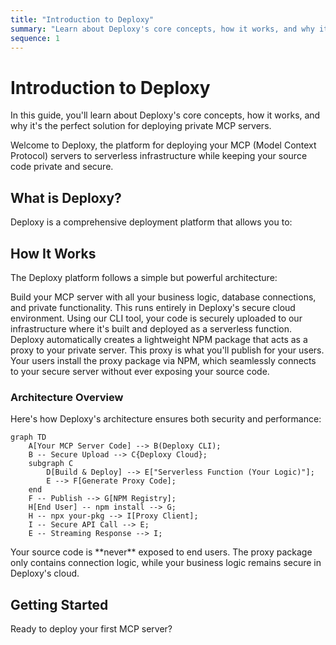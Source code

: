 ```yaml
---
title: "Introduction to Deploxy"
summary: "Learn about Deploxy's core concepts, how it works, and why it's the perfect solution for deploying private MCP servers."
sequence: 1
---
```


# Introduction to Deploxy

<Info>
  In this guide, you'll learn about Deploxy's core concepts, how it works, and why it's the perfect solution for deploying private MCP servers.
</Info>

Welcome to Deploxy, the platform for deploying your MCP (Model Context Protocol) servers to serverless infrastructure while keeping your source code private and secure.

## What is Deploxy?

Deploxy is a comprehensive deployment platform that allows you to:

<CardGroup cols={2}>
  <Card 
    icon="Shield" 
    title="Deploy MCP servers privately" 
    description="Your source code remains secure on our servers, never exposed to end-users."
  />
  <Card 
    icon="Globe" 
    title="Distribute lightweight proxies" 
    description="Users install minimal proxy packages from NPM that securely connect to your hosted logic."
  />
  <Card 
    icon="Zap" 
    title="Scale automatically" 
    description="Leverage serverless infrastructure that handles traffic spikes without manual intervention."
  />
  <Card 
    icon="Code" 
    title="Focus on Your Logic" 
    description="No need to build a separate backend for secure tool calls or database connections."
  />
</CardGroup>

## How It Works

The Deploxy platform follows a simple but powerful architecture:

<Steps>
  <Step title="You Write Your MCP Server">
    Build your MCP server with all your business logic, database connections, and private functionality. This runs entirely in Deploxy's secure cloud environment.
  </Step>
  <Step title="Deploy with the Deploxy CLI">
    Using our CLI tool, your code is securely uploaded to our infrastructure where it's built and deployed as a serverless function.
  </Step>
  <Step title="We Generate a Proxy Package">
    Deploxy automatically creates a lightweight NPM package that acts as a proxy to your private server. This proxy is what you'll publish for your users.
  </Step>
  <Step title="Users Install the Proxy">
    Your users install the proxy package via NPM, which seamlessly connects to your secure server without ever exposing your source code.
  </Step>
</Steps>

### Architecture Overview

Here's how Deploxy's architecture ensures both security and performance:

```mermaid
graph TD
    A[Your MCP Server Code] --> B(Deploxy CLI);
    B -- Secure Upload --> C{Deploxy Cloud};
    subgraph C
        D[Build & Deploy] --> E["Serverless Function (Your Logic)"];
        E --> F[Generate Proxy Code];
    end
    F -- Publish --> G[NPM Registry];
    H[End User] -- npm install --> G;
    H -- npx your-pkg --> I[Proxy Client];
    I -- Secure API Call --> E;
    E -- Streaming Response --> I;
```

<Warning>
  Your source code is **never** exposed to end users. The proxy package only contains connection logic, while your business logic remains secure in Deploxy's cloud.
</Warning>

## Getting Started

Ready to deploy your first MCP server?

<QuickLinks>
  <QuickLink
    to="/getting-started/installation"
    title="Installation & Setup"
    description="Install Deploxy CLI and set up your development environment."
    icon="Download"
  />
  <QuickLink
    to="/getting-started/first-deployment"
    title="Your First Deployment"
    description="A step-by-step guide to deploy your first MCP server."
    icon="Rocket"
  />
</QuickLinks>
